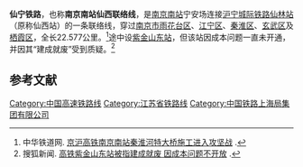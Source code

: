 {{Infobox rail system-route
|rail_name=仙宁铁路
|other_name=南京南站仙西联络线
|banner_color=
|sec_banner_color=
|third_banner_color=
|logo_filename=
|image=201606 Xianlin–Nanjing Railway.jpg
|image_width=
|logo_bgcolor=
|logo_note=
|code_name=
|locale={{CHN}}[[江苏省|江苏省]][[南京市|南京市]]
|service_type=[[高速铁路|高速铁路]]
|begin_operation=
|end_operation=
|operation_note=
|system_length=22.577[[公里|公里]]
|length_in_operation=
|total_length=
|line_title=路線
|lines=
|stations=3
|route_title=列車
|main_route=
|secondary_route=
|branch_route=
|main_stations=[[南京南站|南京南站]]、[[紫金山东站|紫金山东站]]、[[仙林站|仙林站]]
|standard=[[客运专线|客运专线]]
|ridership=
|fleet_size=
|max_speed=
|track_gauge={{standard gauge}}（[[標準軌|標準軌]]）
|depot=
|operator=[[上海铁路局|上海铁路局]]
|franchise=
|hq=
|key_person=
|website=
}}

'''仙宁铁路'''，也称'''南京南站仙西联络线'''，是[[南京南站|南京南站]]宁安场连接[[沪宁城际铁路|沪宁城际铁路]][[仙林站|仙林站]]（原称仙西站）的一条联络线，穿过[[南京市|南京市]][[雨花台区|雨花台区]]、[[江宁区_(南京市)|江宁区]]、[[秦淮区|秦淮区]]、[[玄武区|玄武区]]及[[栖霞区|栖霞区]]，全长22.577公里。<ref>中华铁道网. [http://www.chnrailway.com/news/200991/2009918493235824812.shtml 京沪高铁南京南站秦淮河特大桥施工进入攻坚战] {{Wayback|url=http://www.chnrailway.com/news/200991/2009918493235824812.shtml |date=20190606011754 }}.</ref>途中设[[紫金山东站|紫金山东站]]，但该站因成本问题一直未开通，并因其“建成就废”受到质疑。<ref>搜狐新闻. [http://news.sohu.com/20120618/n345857990.shtml 高铁紫金山东站被指建成就废 因成本问题不开放] {{Wayback|url=http://news.sohu.com/20120618/n345857990.shtml |date=20190606025020 }}.</ref>

== 参考文献 ==
{{reflist}}
{{commonscat|Xianning Railway}}

{{仙宁铁路}}

{{中国高速铁路}}
{{中国铁路}}

[[Category:中国高速铁路线|Category:中国高速铁路线]]
[[Category:江苏省铁路线|Category:江苏省铁路线]]
[[Category:中国铁路上海局集团有限公司|Category:中国铁路上海局集团有限公司]]
{{transp-stub}}